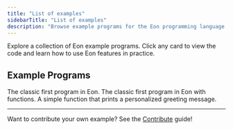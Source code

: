 ```yaml
---
title: "List of examples"
sidebarTitle: "List of examples"
description: "Browse example programs for the Eon programming language library ([LibEon](/library/))"
---
```


<Note>
  Explore a collection of Eon example programs. Click any card to view the code and learn how to use Eon features in practice.
</Note>

## Example Programs

<CardGroup cols={3}>
  <Card
    title="Hello, World!"
    icon="palette"
    href="/library/examples/hello-world"
  >
    The classic first program in Eon.
  </Card>
  <Card
    title="Hello, World! (Function)"
    icon="function"
    href="/library/examples/hello-world-function"
  >
    The classic first program in Eon with functions.
  </Card>
  <Card
    title="Greet (Function)"
    icon="function"
    href="/library/examples/greet"
  >
    A simple function that prints a personalized greeting message.
  </Card>
</CardGroup>

---

Want to contribute your own example? See the [Contribute](https://github.com/monitio/eon#contributing) guide!
